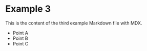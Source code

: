 # Example 3

This is the content of the third example Markdown file with MDX.


<Chart data={data} />

- Point A
- Point B
- Point C